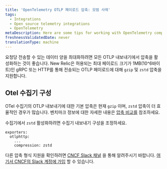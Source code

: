 ```yaml
---
title: 'OpenTelemetry OTLP 페이로드 압축: 모범 사례'
tags:
  - Integrations
  - Open source telemetry integrations
  - OpenTelemetry
metaDescription: Here are some tips for working with OpenTelemetry compression and New Relic.
freshnessValidatedDate: never
translationType: machine
---
```


요청당 전송할 수 있는 데이터 양을 최대화하려면 모든 OTLP 내보내기에서 압축을 활성화하는 것이 좋습니다. New Relic은 허용되는 최대 페이로드 크기가 1MB(10^6바이트)인 gRPC 또는 HTTP를 통해 전송되는 OTLP 페이로드에 대해 `gzip` 및 `zstd` 압축을 지원합니다.

## Otel 수집기 구성

OTel 수집기의 OTLP 내보내기에 대한 기본 압축은 현재 `gzip` 이며, `zstd` 압축이 더 효율적인 경우가 많습니다. 벤치마크 정보에 대한 자세한 내용은 [압축 비교를](https://github.com/open-telemetry/opentelemetry-collector/blob/main/config/configgrpc/README.md#compression-comparison) 참조하세요.

수집기에서 `zstd` 활성화하려면 수집기 내보내기 구성을 조정하세요.

```
exporters:
  otlphttp:
    ...
    compression: zstd

```

다른 압축 형식 지원을 확인하려면 [CNCF Slack 채널](https://cloud-native.slack.com/archives/C024DRQ63UP) 을 통해 알려주시기 바랍니다. [여기서 CNCF의 Slack 계정에 가입](https://slack.cncf.io/) 할 수 있습니다.
